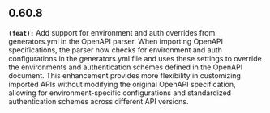 ## 0.60.8
**`(feat):`** Add support for environment and auth overrides from generators.yml in the OpenAPI parser. When importing OpenAPI specifications, 
the parser now checks for environment and auth configurations in the generators.yml file and uses these settings to override 
the environments and authentication schemes defined in the OpenAPI document. This enhancement provides more flexibility in 
customizing imported APIs without modifying the original OpenAPI specification, allowing for environment-specific configurations 
and standardized authentication schemes across different API versions.



